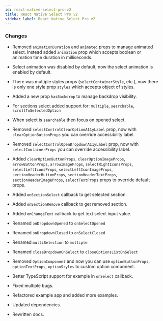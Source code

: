 ```yaml
---
id: react-native-select-pro-v2
title: React Native Select Pro v2
sidebar_label: React Native Select Pro v2
---
```


### Changes

-   Removed `animationDuration` and `animated` props to manage animated select. Instead added `animation` prop which accepts boolean or animation time duration in milliseconds.

-   Select animation was disabled by default, now the select animation is enabled by default.

-   There was multiple styles props (`selectContainerStyle`, etc.), now there is only one style prop `styles` which accepts object of styles.

-   Added a new prop `hasBackdrop` to manage backdrop visibility.

-   For sections select added support for: `multiple`, `searchable`, `scrollToSelectedOption`

-   When select is `searchable` then focus on opened select.

-   Removed `selectControlClearOptionA11yLabel` prop, now with `clearOptionButtonProps` you can override accessibility label.

-   Removed `selectControlOpenDropdownA11yLabel` prop, now with `selectContainerProps` you can override accessibility label.

-   Added `clearOptionButtonProps`, `clearOptionImageProps`, `arrowButtonProps`, `arrowImageProps`, `selectRightIconsProps`, `selectLeftIconsProps`, `selectLeftIconImageProps`, `sectionHeaderButtonProps`, `sectionHeaderTextProps`, `sectionHeaderImageProps`, `selectTextProps` props to override default props.

-   Added `onSectionSelect` callback to get selected section.

-   Added `onSectionRemove` callback to get removed section.

-   Added `onChangeText` callback to get text select input value.

-   Renamed `onDropdownOpened` to `onSelectOpened`

-   Renamed `onDropdownClosed` to `onSelectClosed`

-   Renamed `multiSelection` to `multiple`

-   Renamed `closeDropdownOnSelect` to `closeOptionsListOnSelect`

-   Removed `OptionComponent` and now you can use `optionButtonProps`, `optionTextProps`, `optionStyles` to custom option component.

-   Better TypeScript support for example in `onSelect` callback.

-   Fixed multiple bugs.

-   Refactored example app and added more examples.

-   Updated dependencies.

-   Rewritten docs.
